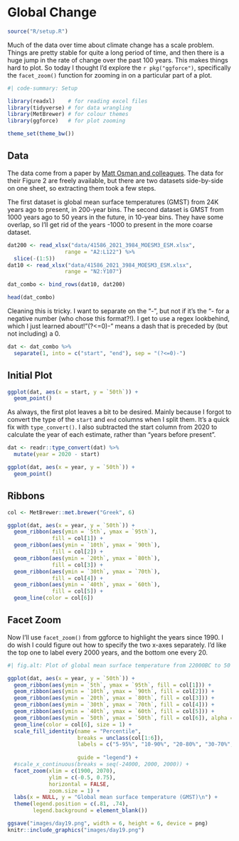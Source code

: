 # Global Change

```r
source("R/setup.R")
```

Much of the data over time about climate change has a scale problem. Things are pretty stable for quite a long period of time, and then there is a huge jump in the rate of change over the past 100 years. This makes things hard to plot. So today I thought I'd explore the `r pkg("ggforce")`, specifically the `facet_zoom()` function for zooming in on a particular part of a plot.


```r
#| code-summary: Setup

library(readxl)    # for reading excel files
library(tidyverse) # for data wrangling
library(MetBrewer) # for colour themes
library(ggforce)   # for plot zooming

theme_set(theme_bw())
```


## Data

The data come from a paper by [Matt Osman and colleagues](https://www.nature.com/articles/s41586-021-03984-4). The data for their Figure 2 are freely available, but there are two datasets side-by-side on one sheet, so extracting them took a few steps.

The first dataset is global mean surface temperatures (GMST) from 24K years ago to present, in 200-year bins. The second dataset is GMST from 1000 years ago to 50 years in the future, in 10-year bins. They have some overlap, so I'll get rid of the years -1000 to present in the more coarse dataset.

```r
dat200 <- read_xlsx("data/41586_2021_3984_MOESM3_ESM.xlsx",
                  range = "A2:L122") %>%
  slice(-(1:5))
dat10 <- read_xlsx("data/41586_2021_3984_MOESM3_ESM.xlsx",
                  range = "N2:Y107")
```


```r
dat_combo <- bind_rows(dat10, dat200)

head(dat_combo)
```

Cleaning this is tricky. I want to separate on the "-", but not if it's the "- for a negative number (who chose this format?!). I get to use a regex lookbehind, which I just learned about! "(?<=0)-" means a dash that is preceded by (but not including) a 0. 

```r
dat <- dat_combo %>%
  separate(1, into = c("start", "end"), sep = "(?<=0)-")
```

## Initial Plot

```r
ggplot(dat, aes(x = start, y = `50th`)) +
  geom_point()
```

As always, the first plot leaves a bit to be desired. Mainly because I forgot to convert the type of the `start` and `end` columns when I split them. It's a quick fix with `type_convert()`. I also subtracted the start column from 2020 to calculate the year of each estimate, rather than "years before present".

```r
dat <- readr::type_convert(dat) %>%
  mutate(year = 2020 - start)

ggplot(dat, aes(x = year, y = `50th`)) +
  geom_point()
```

## Ribbons

```r
col <- MetBrewer::met.brewer("Greek", 6)
```


```r
ggplot(dat, aes(x = year, y = `50th`)) +
  geom_ribbon(aes(ymin = `5th`, ymax = `95th`), 
              fill = col[1]) +
  geom_ribbon(aes(ymin = `10th`, ymax = `90th`), 
              fill = col[2]) +
  geom_ribbon(aes(ymin = `20th`, ymax = `80th`), 
              fill = col[3]) +
  geom_ribbon(aes(ymin = `30th`, ymax = `70th`), 
              fill = col[4]) +
  geom_ribbon(aes(ymin = `40th`, ymax = `60th`), 
              fill = col[5]) +
  geom_line(color = col[6])
```

## Facet Zoom

Now I'll use `facet_zoom()` from ggforce to highlight the years since 1990. I do wish I could figure out how to specify the two x-axes separately. I'd like the top one to label every 2000 years, and the bottom one every 20. 

```r
#| fig.alt: Plot of global mean surface temperature from 22000BC to 50 years in the future. The recent rapid rise is highlighted in a zoomed out section from 1900 to 2070.

ggplot(dat, aes(x = year, y = `50th`)) +
  geom_ribbon(aes(ymin = `5th`, ymax = `95th`, fill = col[1])) +
  geom_ribbon(aes(ymin = `10th`, ymax = `90th`, fill = col[2])) +
  geom_ribbon(aes(ymin = `20th`, ymax = `80th`, fill = col[3])) +
  geom_ribbon(aes(ymin = `30th`, ymax = `70th`, fill = col[4])) +
  geom_ribbon(aes(ymin = `40th`, ymax = `60th`, fill = col[5])) +
  geom_ribbon(aes(ymin = `50th`, ymax = `50th`, fill = col[6]), alpha = 0) +
  geom_line(color = col[6], size = 1) +
  scale_fill_identity(name = "Percentile",
                      breaks = unclass(col[1:6]),
                      labels = c("5-95%", "10-90%", "20-80%", "30-70%", "40-60%", "50%"),
                      
                      guide = "legend") +
  #scale_x_continuous(breaks = seq(-24000, 2000, 2000)) +
  facet_zoom(xlim = c(1900, 2070), 
             ylim = c(-0.5, 0.75),
             horizontal = FALSE, 
             zoom.size = 1) +
  labs(x = NULL, y = "Global mean surface temperature (GMST)\n") +
  theme(legend.position = c(.81, .74),
        legend.background = element_blank())
```


```r
ggsave("images/day19.png", width = 6, height = 6, device = png)
knitr::include_graphics("images/day19.png")
```




